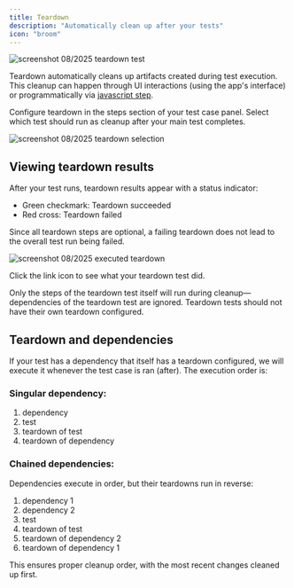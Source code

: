 ```yaml
---
title: Teardown
description: "Automatically clean up after your tests"
icon: "broom"
---
```


<Frame caption="screenshot 08/2025 example of a test used for teardown">
  <img
    src="/images/advanced/teardown-test.png"
    alt="screenshot 08/2025 teardown test"
  />
</Frame>

Teardown automatically cleans up artifacts created during test execution. This cleanup can happen through UI interactions (using the app's interface) or programmatically via [javascript step](/advanced/javascript-step).

Configure teardown in the steps section of your test case panel. Select which test should run as cleanup after your main test completes.

<Frame caption="screenshot 08/2025 teardown selection">
  <img
    src="/images/advanced/teardown-selection.png"
    alt="screenshot 08/2025 teardown selection"
  />
</Frame>

## Viewing teardown results

After your test runs, teardown results appear with a status indicator:

- Green checkmark: Teardown succeeded
- Red cross: Teardown failed

Since all teardown steps are optional, a failing teardown does not lead to the overall test run being failed.

<Frame caption="screenshot 08/2025 executed teardown">
  <img
    src="/images/advanced/teardown-executed.png"
    alt="screenshot 08/2025 executed teardown"
  />
</Frame>

Click the link icon to see what your teardown test did.

<Info>
  Only the steps of the teardown test itself will run during
  cleanup—dependencies of the teardown test are ignored. Teardown tests should
  not have their own teardown configured.
</Info>

## Teardown and dependencies

If your test has a dependency that itself has a teardown configured, we will execute it whenever the test case is ran (after). The execution order is:

### Singular dependency:

1. dependency
2. test
3. teardown of test
4. teardown of dependency

### Chained dependencies:

Dependencies execute in order, but their teardowns run in reverse:

1. dependency 1
2. dependency 2
3. test
4. teardown of test
5. teardown of dependency 2
6. teardown of dependency 1

This ensures proper cleanup order, with the most recent changes cleaned up first.
